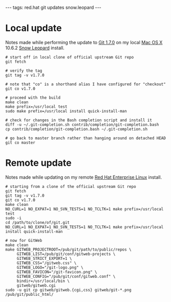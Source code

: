 ---
tags: red.hat git updates snow.leopard
---
= Local update =

Notes made while performing the update to [[Git 1.7.0]] on my local [[Mac OS X]] 10.6.2 [[Snow Leopard]] install.

<pre># start off in local clone of official upstream Git repo
git fetch

# verify the tag
git tag -v v1.7.0

# note that "co" is a shorthand alias I have configured for "checkout"
git co v1.7.0

# proceed with the build
make clean
make prefix=/usr/local test
sudo make prefix=/usr/local install quick-install-man

# check for changes in the Bash completion script and install it
diff -u ~/.git-completion.sh contrib/completion/git-completion.bash 
cp contrib/completion/git-completion.bash ~/.git-completion.sh 

# go back to master branch rather than hanging around on detached HEAD
git co master</pre>

= Remote update =

Notes made while updating on my remote [[Red Hat Enterprise Linux]] install.

<pre># starting from a clone of the official upstream Git repo
git fetch
git tag -v v1.7.0
git co v1.7.0
make clean
NO_CURL=1 NO_EXPAT=1 NO_SVN_TESTS=1 NO_TCLTK=1 make prefix=/usr/local test
sudo -i
cd /path/to/clone/of/git.git
NO_CURL=1 NO_EXPAT=1 NO_SVN_TESTS=1 NO_TCLTK=1 make prefix=/usr/local install quick-install-man

# now for GitWeb
make clean
make GITWEB_PROJECTROOT=/pub/git/path/to/public/repos \
     GITWEB_LIST=/pub/git/conf/gitweb-projects \
     GITWEB_STRICT_EXPORT=1 \
     GITWEB_CSS="/gitweb.css" \
     GITWEB_LOGO="/git-logo.png" \
     GITWEB_FAVICON="/git-favicon.png" \
     GITWEB_CONFIG="/pub/git/conf/gitweb.conf" \
     bindir=/usr/local/bin \
     gitweb/gitweb.cgi
sudo -u git cp gitweb/gitweb.{cgi,css} gitweb/git-*.png /pub/git/public_html/</pre>
